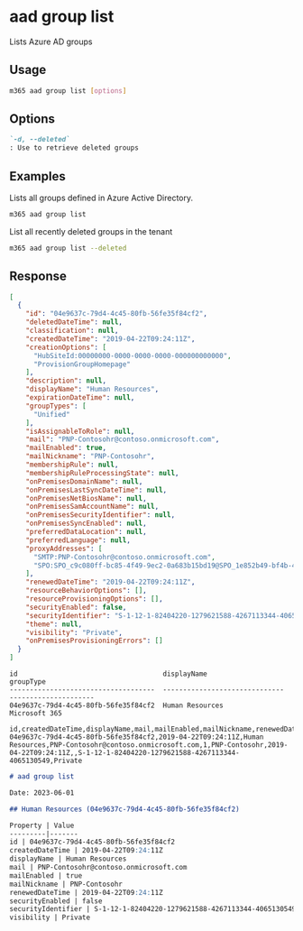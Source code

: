 
# aad group list

Lists Azure AD groups

## Usage

```sh
m365 aad group list [options]
```

## Options

```md definition-list
`-d, --deleted`
: Use to retrieve deleted groups
```

<Global />

## Examples

Lists all groups defined in Azure Active Directory.

```sh
m365 aad group list
```

List all recently deleted groups in the tenant

```sh
m365 aad group list --deleted
```

## Response

<Tabs>
  <TabItem value="JSON">

  ```json
  [
    {
      "id": "04e9637c-79d4-4c45-80fb-56fe35f84cf2",
      "deletedDateTime": null,
      "classification": null,
      "createdDateTime": "2019-04-22T09:24:11Z",
      "creationOptions": [
        "HubSiteId:00000000-0000-0000-0000-000000000000",
        "ProvisionGroupHomepage"
      ],
      "description": null,
      "displayName": "Human Resources",
      "expirationDateTime": null,
      "groupTypes": [
        "Unified"
      ],
      "isAssignableToRole": null,
      "mail": "PNP-Contosohr@contoso.onmicrosoft.com",
      "mailEnabled": true,
      "mailNickname": "PNP-Contosohr",
      "membershipRule": null,
      "membershipRuleProcessingState": null,
      "onPremisesDomainName": null,
      "onPremisesLastSyncDateTime": null,
      "onPremisesNetBiosName": null,
      "onPremisesSamAccountName": null,
      "onPremisesSecurityIdentifier": null,
      "onPremisesSyncEnabled": null,
      "preferredDataLocation": null,
      "preferredLanguage": null,
      "proxyAddresses": [
        "SMTP:PNP-Contosohr@contoso.onmicrosoft.com",
        "SPO:SPO_c9c080ff-bc85-4f49-9ec2-0a683b15bd19@SPO_1e852b49-bf4b-4ba5-bcd4-a8c4706c8ed4"
      ],
      "renewedDateTime": "2019-04-22T09:24:11Z",
      "resourceBehaviorOptions": [],
      "resourceProvisioningOptions": [],
      "securityEnabled": false,
      "securityIdentifier": "S-1-12-1-82404220-1279621588-4267113344-4065130549",
      "theme": null,
      "visibility": "Private",
      "onPremisesProvisioningErrors": []
    }
  ]
  ```

  </TabItem>
  <TabItem value="Text">

  ```text
  id                                    displayName                     groupType
  ------------------------------------  ------------------------------  ---------------------
  04e9637c-79d4-4c45-80fb-56fe35f84cf2  Human Resources                 Microsoft 365
  ```

  </TabItem>
  <TabItem value="CSV">

  ```csv
  id,createdDateTime,displayName,mail,mailEnabled,mailNickname,renewedDateTime,securityEnabled,securityIdentifier,visibility
  04e9637c-79d4-4c45-80fb-56fe35f84cf2,2019-04-22T09:24:11Z,Human Resources,PNP-Contosohr@contoso.onmicrosoft.com,1,PNP-Contosohr,2019-04-22T09:24:11Z,,S-1-12-1-82404220-1279621588-4267113344-4065130549,Private
  ```

  </TabItem>
  <TabItem value="Markdown">

  ```md
  # aad group list

  Date: 2023-06-01

  ## Human Resources (04e9637c-79d4-4c45-80fb-56fe35f84cf2)

  Property | Value
  ---------|-------
  id | 04e9637c-79d4-4c45-80fb-56fe35f84cf2
  createdDateTime | 2019-04-22T09:24:11Z
  displayName | Human Resources
  mail | PNP-Contosohr@contoso.onmicrosoft.com
  mailEnabled | true
  mailNickname | PNP-Contosohr
  renewedDateTime | 2019-04-22T09:24:11Z
  securityEnabled | false
  securityIdentifier | S-1-12-1-82404220-1279621588-4267113344-4065130549
  visibility | Private
  ```

  </TabItem>
</Tabs>